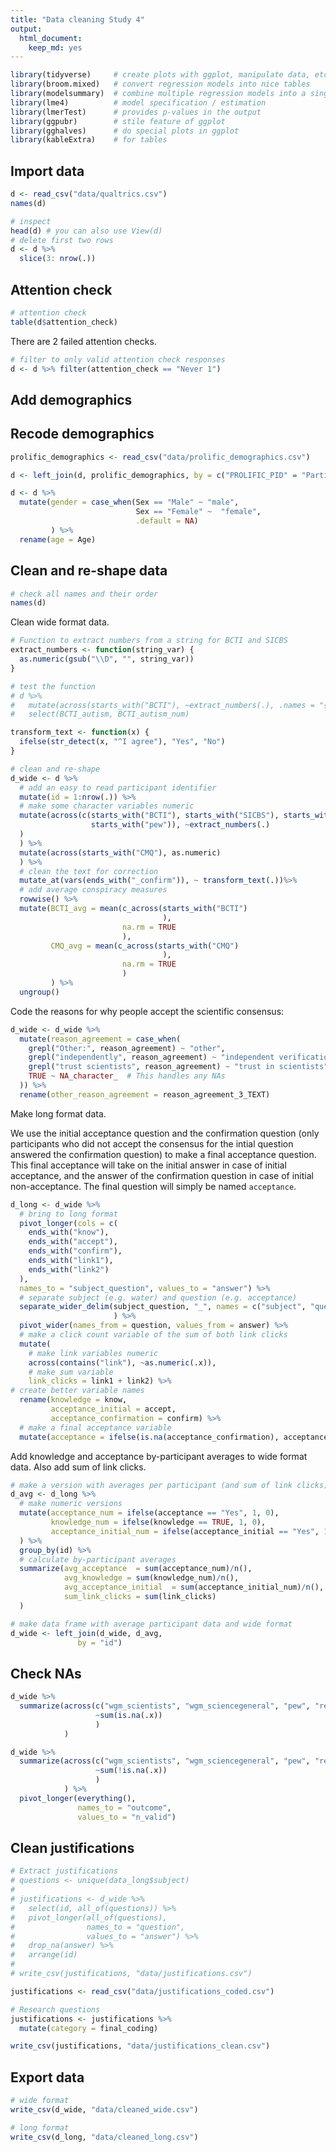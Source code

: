 ```yaml
---
title: "Data cleaning Study 4"
output: 
  html_document: 
    keep_md: yes
---
```


```r
library(tidyverse)     # create plots with ggplot, manipulate data, etc.
library(broom.mixed)   # convert regression models into nice tables
library(modelsummary)  # combine multiple regression models into a single table
library(lme4)          # model specification / estimation 
library(lmerTest)      # provides p-values in the output
library(ggpubr)        # stile feature of ggplot
library(gghalves)      # do special plots in ggplot
library(kableExtra)    # for tables
```

## Import data
```r
d <- read_csv("data/qualtrics.csv")
names(d)
```

```r
# inspect
head(d) # you can also use View(d)
# delete first two rows
d <- d %>% 
  slice(3: nrow(.)) 
```

## Attention check
```r
# attention check
table(d$attention_check)
```

There are 2 failed attention checks. 

```r
# filter to only valid attention check responses
d <- d %>% filter(attention_check == "Never 1")
```

## Add demographics

## Recode demographics

```r
prolific_demographics <- read_csv("data/prolific_demographics.csv")

d <- left_join(d, prolific_demographics, by = c("PROLIFIC_PID" = "Participant id"))
```


```r
d <- d %>% 
  mutate(gender = case_when(Sex == "Male" ~ "male", 
                            Sex == "Female" ~  "female", 
                            .default = NA)
         ) %>% 
  rename(age = Age)
```

## Clean and re-shape data

```r
# check all names and their order
names(d)
```

Clean wide format data.

```r
# Function to extract numbers from a string for BCTI and SICBS
extract_numbers <- function(string_var) {
  as.numeric(gsub("\\D", "", string_var))
}

# test the function
# d %>% 
#   mutate(across(starts_with("BCTI"), ~extract_numbers(.), .names = "{.col}_num")) %>% 
#   select(BCTI_autism, BCTI_autism_num)

transform_text <- function(x) {
  ifelse(str_detect(x, "^I agree"), "Yes", "No")
}

# clean and re-shape
d_wide <- d %>% 
  # add an easy to read participant identifier
  mutate(id = 1:nrow(.)) %>%
  # make some character variables numeric
  mutate(across(c(starts_with("BCTI"), starts_with("SICBS"), starts_with("wgm"), 
                  starts_with("pew")), ~extract_numbers(.)
  )
  ) %>% 
  mutate(across(starts_with("CMQ"), as.numeric)
  ) %>% 
  # clean the text for correction 
  mutate_at(vars(ends_with("_confirm")), ~ transform_text(.))%>%
  # add average conspiracy measures 
  rowwise() %>% 
  mutate(BCTI_avg = mean(c_across(starts_with("BCTI")
                                  ),
                         na.rm = TRUE
                         ),
         CMQ_avg = mean(c_across(starts_with("CMQ")
                                  ),
                         na.rm = TRUE
                         )
         ) %>% 
  ungroup() 
```

Code the reasons for why people accept the scientific consensus:

```r
d_wide <- d_wide %>%
  mutate(reason_agreement = case_when(
    grepl("Other:", reason_agreement) ~ "other",
    grepl("independently", reason_agreement) ~ "independent verification",
    grepl("trust scientists", reason_agreement) ~ "trust in scientists",
    TRUE ~ NA_character_  # This handles any NAs
  )) %>% 
  rename(other_reason_agreement = reason_agreement_3_TEXT)
```

Make long format data.

We use the initial acceptance question and the confirmation question (only participants who did not accept the consensus for the intial question answered the confirmation question) to make a final acceptance question. This final acceptance will take on the initial answer in case of initial acceptance, and the answer of the confirmation question in case of initial non-acceptance. The final question will simply be named `acceptance`. 

```r
d_long <- d_wide %>% 
  # bring to long format
  pivot_longer(cols = c(
    ends_with("know"),
    ends_with("accept"),
    ends_with("confirm"),
    ends_with("link1"),
    ends_with("link2")
  ), 
  names_to = "subject_question", values_to = "answer") %>% 
  # separate subject (e.g. water) and question (e.g. acceptance)
  separate_wider_delim(subject_question, "_", names = c("subject", "question")
                       ) %>%
  pivot_wider(names_from = question, values_from = answer) %>% 
  # make a click count variable of the sum of both link clicks
  mutate(
    # make link variables numeric
    across(contains("link"), ~as.numeric(.x)),
    # make sum variable
    link_clicks = link1 + link2) %>% 
# create better variable names
  rename(knowledge = know, 
         acceptance_initial = accept, 
         acceptance_confirmation = confirm) %>% 
  # make a final acceptance variable
  mutate(acceptance = ifelse(is.na(acceptance_confirmation), acceptance_initial, acceptance_confirmation))
```

Add knowledge and acceptance by-participant averages to wide format data. Also add sum of link clicks. 

```r
# make a version with averages per participant (and sum of link clicks)
d_avg <- d_long %>% 
  # make numeric versions
  mutate(acceptance_num = ifelse(acceptance == "Yes", 1, 0), 
         knowledge_num = ifelse(knowledge == TRUE, 1, 0), 
         acceptance_initial_num = ifelse(acceptance_initial == "Yes", 1, 0)
  ) %>% 
  group_by(id) %>% 
  # calculate by-participant averages
  summarize(avg_acceptance  = sum(acceptance_num)/n(), 
            avg_knowledge = sum(knowledge_num)/n(),
            avg_acceptance_initial  = sum(acceptance_initial_num)/n(), 
            sum_link_clicks = sum(link_clicks)
  )

# make data frame with average participant data and wide format
d_wide <- left_join(d_wide, d_avg, 
               by = "id")
```

## Check NAs

```r
d_wide %>% 
  summarize(across(c("wgm_scientists", "wgm_sciencegeneral", "pew", "reason_agreement", "BCTI_avg", "CMQ_avg", "SICBS", "avg_acceptance", "avg_knowledge"), 
                   ~sum(is.na(.x))
                   )
            )
```

```r
d_wide %>% 
  summarize(across(c("wgm_scientists", "wgm_sciencegeneral", "pew", "reason_agreement", "BCTI_avg", "CMQ_avg", "SICBS"), 
                   ~sum(!is.na(.x))
                   )
            ) %>% 
  pivot_longer(everything(), 
               names_to = "outcome", 
               values_to = "n_valid")
```

## Clean justifications

```r
# Extract justifications
# questions <- unique(data_long$subject)
# 
# justifications <- d_wide %>%
#   select(id, all_of(questions)) %>%
#   pivot_longer(all_of(questions),
#                names_to = "question",
#                values_to = "answer") %>%
#   drop_na(answer) %>%
#   arrange(id)
# 
# write_csv(justifications, "data/justifications.csv")
```

```r
justifications <- read_csv("data/justifications_coded.csv")

# Research questions
justifications <- justifications %>%
  mutate(category = final_coding)

write_csv(justifications, "data/justifications_clean.csv")
```


## Export data

```r
# wide format
write_csv(d_wide, "data/cleaned_wide.csv")

# long format
write_csv(d_long, "data/cleaned_long.csv")
```

